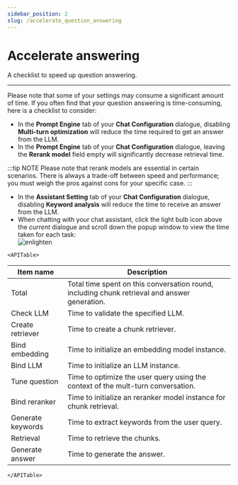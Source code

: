```yaml
---
sidebar_position: 2
slug: /accelerate_question_answering
---
```


# Accelerate answering

A checklist to speed up question answering.

---

Please note that some of your settings may consume a significant amount of time. If you often find that your question answering is time-consuming, here is a checklist to consider:

- In the **Prompt Engine** tab of your **Chat Configuration** dialogue, disabling **Multi-turn optimization** will reduce the time required to get an answer from the LLM.
- In the **Prompt Engine** tab of your **Chat Configuration** dialogue, leaving the **Rerank model** field empty will significantly decrease retrieval time.

:::tip NOTE 
Please note that rerank models are essential in certain scenarios. There is always a trade-off between speed and performance; you must weigh the pros against cons for your specific case.
:::

- In the **Assistant Setting** tab of your **Chat Configuration** dialogue, disabling **Keyword analysis** will reduce the time to receive an answer from the LLM.
- When chatting with your chat assistant, click the light bulb icon above the *current* dialogue and scroll down the popup window to view the time taken for each task:  
   ![enlighten](https://github.com/user-attachments/assets/fedfa2ee-21a7-451b-be66-20125619923c)  


```mdx-code-block
<APITable>
```

| Item name         | Description                                                                                   |
| ----------------- | --------------------------------------------------------------------------------------------- |
| Total             | Total time spent on this conversation round, including chunk retrieval and answer generation. |
| Check LLM         | Time to validate the specified LLM.                                                           |
| Create retriever  | Time to create a chunk retriever.                                                             |
| Bind embedding    | Time to initialize an embedding model instance.                                               |
| Bind LLM          | Time to initialize an LLM instance.                                                           |
| Tune question     | Time to optimize the user query using the context of the mult-turn conversation.              |
| Bind reranker     | Time to initialize an reranker model instance for chunk retrieval.                            |
| Generate keywords | Time to extract keywords from the user query.                                                 |
| Retrieval         | Time to retrieve the chunks.                                                                  |
| Generate answer   | Time to generate the answer.                                                                  |

```mdx-code-block
</APITable>
```